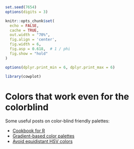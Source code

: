 ```r
set.seed(7654)
options(digits = 3)

knitr::opts_chunk$set(
  echo = FALSE,
  cache = TRUE,
  out.width = "70%",
  fig.align = 'center',
  fig.width = 6,
  fig.asp = 0.618,  # 1 / phi
  fig.show = "hold"
)

options(dplyr.print_min = 6, dplyr.print_max = 6)

library(cowplot)
```
# Colors that work even for the colorblind

Some useful posts on color-blind friendly palettes:

- [Cookbook for R](http://www.cookbook-r.com/Graphs/Colors_(ggplot2)/#a-colorblind-friendly-palette)
- [Gradient-based color palettes](https://blog.graphiq.com/finding-the-right-color-palettes-for-data-visualizations-fcd4e707a283)
- [Avoid equidistant HSV colors](https://www.vis4.net/blog/posts/avoid-equidistant-hsv-colors/)
